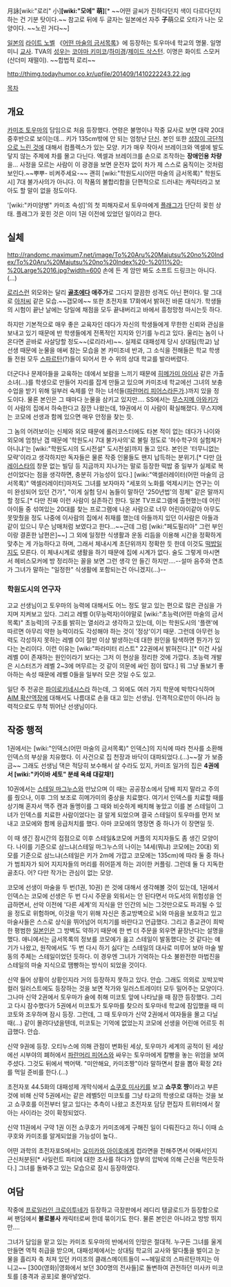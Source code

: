 月詠[wiki:"로리" 小]'''[wiki:"모에" 萌]'''[* ~~어떤 글씨가 진하다던지 색이 다르다던지 하는 건 기분 탓이다.~~ 참고로 뒤에 두 글자는 일본에선 자주 '''子'''萌으로 오타가 나는 모양이다. ~~노린 거다~~]

[[일본]]의 [[라이트 노벨]] 《[[어떤 마술의 금서목록]]》에 등장하는 토우마네 학교의 명물. 일명 미니 [[교사]]. TVA의 [[성우]]는 [[코야마 키미코]]/[[하미경]]/[[제이드 삭스턴]]. 이명은 화이트 스모커(산더미 재떨이).
~~합법적 로리~~

http://thimg.todayhumor.co.kr/upfile/201409/1410222243.22.jpg

[[목차]]

== 개요 ==
[[카미조 토우마]]의 담임으로 처음 등장했다. 연령은 불명이나 작중 묘사로 보면 대략 20대 중후반으로 보이는데... 키가 135cm밖에 안 되는 엄청난 [[단신]]. 본인 또한 [[발육부진|성장이 극단적으로 느린 것]]에 대해서 컴플렉스가 있는 모양. 키가 매우 작아서 브레이크와 엑셀에 발도 닿지 않는 주제에 차를 몰고 다닌다. 엑셀과 브레이크를 손으로 조작하는 '''장애인용 차량'''을... 사정을 모르는 사람이 이 광경을 보면 운전자 없이 차가 제 스스로 움직이는 것처럼 보인다.~~뿌뿌- 비켜주세요-~~ 괜히 [wiki:"학원도시(어떤 마술의 금서목록)" 학원도시] 7대 불가사의가 아니다. 이 작품의 불합리함을 단편적으로 드러내는 캐릭터라고 보아도 할 말이 없을 정도이다.

'[wiki:"카미양병" 카미조 속성]'의 첫 피해자로서 토우마에게 [[플래그]]가 단단히 꽂힌 상태. 플래그가 꽂힌 것은 이미 1권 이전에 있었던 일이라고 한다.

== 실체 ==
http://randomc.maximum7.net/image/To%20Aru%20Majutsu%20no%20Index/To%20Aru%20Majutsu%20no%20Index%20-%2011%20-%20Large%2016.jpg?width=600
손에 든 게 암만 봐도 소프트 드링크는 아니다.(…)

[[로리]]스런 외모와는 달리 '''[[골초]]에다 애주가'''로 그다지 깔끔한 성격도 아닌 편이다. 말 그대로 [[아저씨]] 같은 모습.~~갭모에~~ 또한 초전자포 17화에서 밝혀진 바론 대식가. 학생들의 시험이 끝난 날에는 당일에 채점을 모두 끝내버리고 바에서 흥청망청 마시는듯 하다.

하지만 기본적으로 매우 좋은 교육자인 데다가 자신의 학생들에게 무한한 신뢰와 관심을 보내고 있기 때문에 반 학생들에게 전폭적인 지지와 인기를 누리고 있다. 울리는 놈이 나온다면 곧바로 사살당할 정도~~(로리라서)~~. 실제로 대패성제 당시 상대팀(학교) 남선생 때문에 눈물을 애써 참는 모습을 본 카미조네 반과, 그 소식을 전해들은 학교 학생들 전원 모두 [[스파르탄]](?)들이 되어서 한 수 위의 상대 학교를 발라버렸다.

더군다나 문제아들을 교육하는 데에서 보람을 느끼기 때문에 [[히메가미 아이사]] 같은 가출소녀(...)를 학생으로 만들어 자리를 잡게 만들고 있으며 카미조네 학교에선 그녀의 보충수업을 받기 위해 일부러 숙제를 안 하는 녀석들([[파란머리 피어스]]라든가.)까지 있을 정도이다. 물론 본인은 그 때마다 눈물을 삼키고 있지만…. SS에서는 [[무스지메 아와키]]가 이 사람의 집에서 하숙한다고 잠깐 나왔는데, 19권에서 이 사람이 확실해졌다. 무스지메는 코모에 선생과 함께 있으면 매우 안정을 찾는 듯.

그 놈의 어려보이는 신체와 외모 때문에 롤러코스터에도 타본 적이 없는 데다가 나이와 외모에 엄청난 갭 때문에 '학원도시 7대 불가사의'로 불릴 정도로 '허수학구의 실험체가 아니냐'는 [wiki:"학원도시의 도시전설" 도시전설]까지 돌고 있다. 본인은 '터무니없는 모략'이라고 생각하지만 독자들은 물론 작중 인물들도 왠지 납득하는 분위기.[* 다만 [[아레이스타]]의 창문 없는 빌딩 등 지금까지 지나가는 말로 등장한 떡밥 중 일부가 실제로 복선이었다는 점을 생각하면, 충분히 가능성이 있다.] [wiki:"액셀러레이터(어떤 마술의 금서목록)" 액셀러레이터]마저도 그녀를 보자마자 "세포의 노화를 억제시키는 연구는 이미 완성되어 있던 건가", "이게 실험 당시 놈들이 말하던 '250년법'의 정체" 같은 말까지 할 정도.[* 다만 진짜 이런 사람이 실존하긴 한다. 일본 TV프로그램에 출현했는데 어린아이들 중 섞여있는 20대를 찾는 프로그램에 나온 사람으로 너무 어린아이같아 아무도 못맞췄을 정도 나중에 이사람의 집에서 취재를 했는데 아들까지 있던 이사람은 아들과 같이 있으니 무슨 남매처럼 보였다고 한다...~~근데 그럼 [wiki:"페도필리아" 그런 부인이랑 결혼한 남편은]~~]  그 외에 일정한 식생활과 운동 리듬을 이용해 시간을 정확하게 맞추는 게 가능하다고 하며, 그래서 체내시계 초단위까지 정확한 듯 한데 이것도 [[떡밥]]일지도 모른다. 이 체내시계로 생활을 하기 때문에 집에 시계가 없다. 술도 그렇게 마시면서 헤비스모커에 방 정리하는 꼴을 보면 그런 생각 안 들긴 하지만....--설마 음주와 연초가 그녀가 말하는 "일정한" 식생활에 포함되는건 아니겠지(…)--

=== 학원도시의 연구자 ===
고교 선생님이고 토우마의 능력에 대해서도 어느 정도 알고 있는 편으로 많은 관심을 가지며 지켜보고 있다. 그리고 레벨 0(무능력자)이야말로 [wiki:"초능력(어떤 마술의 금서목록)" 초능력]의 구조를 밝히는 열쇠라고 생각하고 있는데, 이는 학원도시의 '플랜'에 따르면 아무리 약한 능력이라도 각성해야 하는 것이 '정상'이기 때문. 그런데 아무런 능력도 각성하지 못하는 레벨 0이 절반 이상 발생하는데 대한 원인을 탐색하면 뭔가가 있다는 논리이다. 이런 이유는 [wiki:"파라미터 리스트" 22권에서 밝혀진다.][* 이건 사실 레벨 0이 존재하는 원인이라기 보다는 그저 이 현상을 정리한 것에 가깝다. 초능력 개발은 시스터즈가 레벨 2~3에 머무르는 것 같이 의문에 싸인 점이 많다.] 뭐 그냥 돌보기 좋아하는 속성 때문에 레벨 0들을 일부러 모은 것일 수도 있고.

일단 주 전공은 [[파이로키네시스]]라 하는데, 그 외에도 여러 가지 학문에 박학다식하며 [[AIM 확산역장]]에 대해서도 나름대로 손을 대고 있는 선생님. 인격적으로만이 아니라 능력적으로도 무척 뛰어난 선생님이다.

== 작중 행적 ==
1권에서는 [wiki:"인덱스(어떤 마술의 금서목록)" 인덱스]의 지식에 따라 천사를 소환해 인덱스의 부상을 치유했다. 이 사건으로 집 천장과 바닥이 대파되었다.(…)~~잘 가 보증금~~ 그래도 선생님 댁은 적당히 보수해서 살 수라도 있지, 카미조 일가의 집은 '''4권에서 [wiki:"카이바 세토" 분쇄 옥쇄 대갈채!]'''

10권에서는 [[스테일 마그누스]]와 만났으며 이 때는 공공장소에서 담배 피지 말라고 주의를 줬으나, 이후 그의 보조로 히메가미의 중상을 치료했다. 여기서 인덱스를 치료할 때를 상기해 혼자서 맥주 캔과 돌멩이를 그 때와 비슷하게 배치해 놓았고 이를 본 스테일이 그녀가 인덱스를 치료한 사람이었다는 걸 알게 되었으며 결국 스테일이 토우마를 먼저 보내고 코모에와 함께 응급처치를 했다. 아마 코모에의 명장면 중 하나가 이 장면일 듯.

이 때 생긴 잠시간의 접점으로 이후 스테일&코모에 커플의 지지자들도 좀 생긴 모양이다. 나이를 기준으로 삼느냐(스테일 마그누스의 나이는 14세(뭐냐) 코모에는 20대) 외모를 기준으로 삼느냐(스테일은 키가 2m에 가깝고 코모에는 135cm)에 따라 둘 중 하나가 범죄자가 되어 지지자들의 머리를 쥐어뜯게 하는 괴이한 커플링. 그런데 둘 다 지독한 골초다. 어? 다만 작가는 관심이 없는 모양. 

코모에 선생이 마술을 두 번(1권, 10권) 쓴 것에 대해서 생각해볼 것이 있는데, 1권에서 인덱스는 코모에 선생은 두 번 다시 주문을 외워서는 안 된다면서 마도서의 위험성을 언급하면서, 선악 이전에 '다른 세계'의 지식을 안 인간의 뇌는 그것만으로도 파괴될 수 있을 정도로 위험하며, 이것을 막기 위해 자신은 종교방벽으로 뇌와 마음을 보호하고 있고 마술사들은 스스로 상식을 뛰어넘어 미치기를 바란다고 언급했다. 그리고 종교관이 희박한 평범한 [[일본인]]은 그 방벽도 약하기 때문에 한 번 더 주문을 외우면 끝장난다는 설명을 했다. 애니에서는 금서목록의 정보를 코모에가 읊고 스테일이 발동했다는 것 같다는 얘기가 나왔고, 원작에서도 '두 번 다시 하기 싫다'는 스테일의 대사로 미루어 보아 마술 발동의 주체는 스테일이었던 듯하다. 이 경우엔 그녀가 기억하는 다소 불완전한 마법진을 스테일의 마술 지식으로 땜빵하는 방식이 되었을 것이다.

신약 들어 상황이 상황인지라 거의 등장하지 못하고 있다. 안습. 그래도 의외로 꼬박꼬박 컬러 일러스트에도 등장하는 것을 보면 작가와 일러스트레이터 모두 밀어주는 모양이다. 그나마 신약 2권에서 토우마가 술에 취해 미코토 앞에 나타났을 때 잠깐 등장했다. 그리고 다시 잠수했다가 5권에서 미코토가 토우마를 찾으러 토우마네 학교에 잠입했을 때 미코토와 조우하며 잠시 등장. 그런데, 그 때 토우마가 신약 2권에서 여자들을 몰고 다닐 때(...) 같이 몰려다녔을텐데, 미코토는 기억에 없었는지 코모에 선생을 어린애 어르듯 취급했다. 안습.

신약 9권에 등장. 오티누스에 의해 관점이 변화된 세상, 토우마가 세계의 공적이 된 세상에선 시부야의 폐허에서 [[파란머리 피어스]]와 싸우는 토우마에게 칼빵을 놓는 위엄을 보여주셨다. 그것도 뒤에서 백어택. "미안해요, 카미조짱"이라 말하면서 칼을 뽑아 확정 2타를 먹일 준비를 한다.(...)

초전자포 44.5화의 대패성제 개막식에서 [[쇼쿠호 미사키]]를 보고 '''쇼쿠호 쨩'''이라고 부른 것에 비해 신약 5권에서는 같은 레벨5인 미코토를 그냥 타교의 학생으로 대하는 것을 보고 쇼쿠호를 이전부터 알고 있다는 추측이 나왔고 초전자포 담당 편집자 트위터에서 잘 아는 사이라는 것이 확정되었다.

신약 11권에서 구약 1권 이전 쇼쿠호가 카미조에게 구해진 일이 다뤄진다고 하니 이때 쇼쿠호와 카미조를 알게되었을 가능성이 높다..

어떤 과학의 초전자포S에서는 [[요미카와 아이호]]에게 컵라면을 전해주면서 어째서인지 근신처분된[* 사일런트 파티에 대한 조사를 하다가 암부의 압박에 의해 근신을 먹은듯하다.] 그녀를 돌봐주고 있는 모습으로 잠시 등장하였다.

== 여담 ==
작중에 [[프로일라인 크로이투네]]가 등장하고 극장판에서 레디리 탱글로드가 등장함으로써 팬덤에서 '''불로불사''' 캐릭터로써 한데 묶이기도 한다. 물론 본인은 아니라고 방방 뛰지만....

그녀가 담임을 맡고 있는 카미조 토우마의 반에서의 인망은 절대적. 누구든 그녀를 울게 만들면 역적 취급을 받으며, 대패성제에서는 상대팀 학교의 교사와 말다툼을 벌이고 눈물을 흘리자 축 처져 있던 카미조의 클래스메이트들이 ~~헤일로의 스파르탄까지는 아니고~~ [300(영화)|영화에서 보던 300명의 전사들]로 돌변하여 관전하던 미사카 미코토를 [충격과 공포]로 몰아넣었다.
